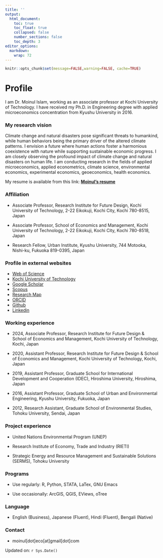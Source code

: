 ```yaml
---
title: ''
output:
  html_document:
    toc: true
    toc_float: true
    collapsed: false
    number_sections: false
    toc_depth: 3
editor_options: 
  markdown: 
    wrap: 72
---
```


```r
knitr::opts_chunk$set(message=FALSE,warning=FALSE, cache=TRUE)
```

# Profile

I am Dr. Moinul Islam, working as an associate professor at Kochi
University of Technology. I have received my Ph.D. in Engineering degree
with applied microeconomics concentration from Kyushu University in
2016.

### My research vision

Climate change and natural disasters pose significant threats to
humankind, while human behaviors being the primary driver of the altered
climate patterns. I envision a future where human actions foster a
harmonious coexistence with nature while supporting sustainable economic
progress. I am closely observing the profound impact of climate change and natural
disasters on human life. I am conducting research in the fields of applied microeconomics, applied econometrics, climate science, environmental
economics, experimental economics, geoeconomics, health economics.

My resume is available from this link: [**Moinul's
resume**](https://moineco.github.io/moinul_resume/moinul_resume.pdf)

### Affiliation

-   Associate Professor, Research Institute for Future Design, Kochi University of
    Technology, 2-22 Eikokuji, Kochi City, Kochi 780-8515, Japan

-   Associate Professor, School of Economics and Management, Kochi University of Technology,
    2-22 Eikokuji, Kochi City, Kochi 780-8518, Japan

-   Research Fellow, Urban Institute, Kyushu University, 744 Motooka, Nishi-ku, Fukuoka
    819-0395, Japan

### Profile in external websites

-   [Web of
    Science](https://www.webofscience.com/wos/author/record/M-9369-2019)
-   [Kochi University of
    Technology](https://www.kochi-tech.ac.jp/profile/ja/islam-moinul.html)
-   [Google
    Scholar](https://scholar.google.co.jp/citations?user=UTZTmJ0AAAAJ&hl=en)
-   [Scopus](https://www.scopus.com/authid/detail.uri?authorId=55348122400)
-   [Research Map](https://researchmap.jp/moinul/?lang=english)
-   [ORCID](https://orcid.org/0000-0002-0309-3156)
-   [Github](https://github.com/moineco)
-   [Linkedin](https://www.linkedin.com/in/moinul-islam-b7a140263/)

### Working experience

-   2024, Associate Professor, Research Institute for Future Design &
    School of Economics and Management, Kochi University of Technology,
    Kochi, Japan

-   2020, Assistant Professor, Research Institute for Future Design &
    School of Economics and Management, Kochi University of Technology,
    Kochi, Japan

-   2019, Assistant Professor, Graduate School for International
    Development and Cooperation (IDEC), Hiroshima University, Hiroshima,
    Japan

-   2016, Assistant Professor, Graduate School of Urban and
    Environmental Engineering, Kyushu University, Fukuoka, Japan

-   2012, Research Assistant, Graduate School of Environmental Studies,
    Tohoku University, Sendai, Japan

### Project experience

-   United Nations Environmental Program (UNEP)

-   Research Institute of Economy, Trade and Industry (RIETI)

-   Strategic Energy and Resource Management and Sustainable Solutions
    (SERMS), Tohoku University

### Programs

-   Use regularly: R, Python, STATA, LaTex, GNU Emacs

-   Use occasionally: ArcGIS, QGIS, EViews, oTree

### Language

-   English (Business), Japanese (Fluent), Hindi (Fluent), Bengali
    (Native)

### Contact

-   moinul[dot]eco[at]gmail[dot]com

Updated on: `r Sys.Date()`

